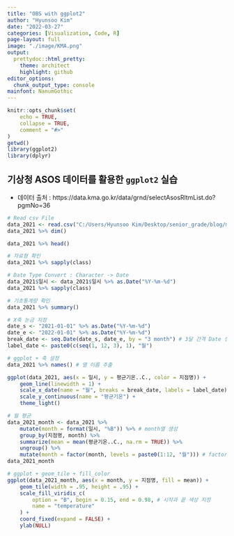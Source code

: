 ```yaml
---
title: "OBS with ggplot2"
author: "Hyunsoo Kim"
date: "2022-03-27"
categories: [Visualization, Code, R]
page-layout: full
image: "./image/KMA.png"
output:
  prettydoc::html_pretty:
    theme: architect
    highlight: github
editor_options: 
  chunk_output_type: console
mainfont: NanumGothic
---
```


```r
knitr::opts_chunk$set(
    echo = TRUE,
    collapse = TRUE,
    comment = "#>"
)
getwd()
library(ggplot2)
library(dplyr)
```

## 기상청 ASOS 데이터를 활용한 `ggplot2` 실습

-   데이터 출처 : https://data.kma.go.kr/data/grnd/selectAsosRltmList.do?pgmNo=36

```r
# Read csv File
data_2021 <- read.csv("C:/Users/Hyunsoo Kim/Desktop/senior_grade/blog/my-quarto-website/Data_Visualization/data/OBS_ASOS_DD_20220308125952.csv", fileEncoding = "CP949")
data_2021 %>% dim()

data_2021 %>% head()

# 자료형 확인
data_2021 %>% sapply(class)

# Date Type Convert : Character -> Date
data_2021$일시 <- data_2021$일시 %>% as.Date("%Y-%m-%d")
data_2021 %>% sapply(class)

# 기초통계량 확인
data_2021 %>% summary()
```

```r
# X축 눈금 지정
date_s <- "2021-01-01" %>% as.Date("%Y-%m-%d")
date_e <- "2022-01-01" %>% as.Date("%Y-%m-%d")
break_date <- seq.Date(date_s, date_e, by = "3 month") # 3달 간격 Date 생성
label_date <- paste0(c(seq(1, 12, 3), 1), "월")

# ggplot + 축 설정
data_2021 %>% names() # 열 이름 추출

ggplot(data_2021, aes(x = 일시, y = 평균기온..C., color = 지점명)) +
    geom_line(linewidth = 1) +
    scale_x_date(name = "월", breaks = break_date, labels = label_date) +
    scale_y_continuous(name = "평균기온") +
    theme_light()
```

```r
# 월 평균
data_2021_month <- data_2021 %>%
    mutate(month = format(일시, "%B")) %>% # month열 생성
    group_by(지점명, month) %>%
    summarize(mean = mean(평균기온..C., na.rm = TRUE)) %>%
    ungroup() %>%
    mutate(month = factor(month, levels = paste0(1:12, "월"))) # factor 형으로 변환
data_2021_month

# ggplot + geom_tile + fill_color
ggplot(data_2021_month, aes(x = month, y = 지점명, fill = mean)) +
    geom_tile(width = .95, height = .95) +
    scale_fill_viridis_c(
        option = "B", begin = 0.15, end = 0.98, # 시작과 끝 색상 지정
        name = "temperature"
    ) +
    coord_fixed(expand = FALSE) +
    ylab(NULL)
```
